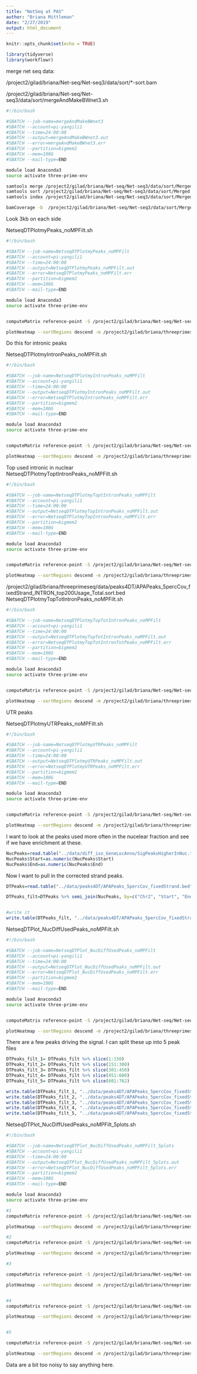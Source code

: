 ```yaml
---
title: "NetSeq at PAS"
author: "Briana Mittleman"
date: "2/27/2019"
output: html_document
---
```


```r
knitr::opts_chunk$set(echo = TRUE)
```

```r
library(tidyverse)
library(workflowr)
```


merge net seq data:  


/project2/gilad/briana/Net-seq/Net-seq3/data/sort/*-sort.bam  

/project2/gilad/briana/Net-seq/Net-seq3/data/sort/mergeAndMakeBWnet3.sh
```bash
#!/bin/bash

#SBATCH --job-name=mergeAndMakeBWnet3
#SBATCH --account=pi-yangili1
#SBATCH --time=24:00:00
#SBATCH --output=mergeAndMakeBWnet3.out
#SBATCH --error=mergeAndMakeBWnet3.err
#SBATCH --partition=bigmem2
#SBATCH --mem=100G
#SBATCH --mail-type=END

module load Anaconda3
source activate three-prime-env

samtools merge /project2/gilad/briana/Net-seq/Net-seq3/data/sort/Merged.Net3.bam /project2/gilad/briana/Net-seq/Net-seq3/data/sort/*-sort.bam  
samtools sort /project2/gilad/briana/Net-seq/Net-seq3/data/sort/Merged.Net3.bam > /project2/gilad/briana/Net-seq/Net-seq3/data/sort/Merged.Net3.sort.bam
samtools index /project2/gilad/briana/Net-seq/Net-seq3/data/sort/Merged.Net3.sort.bam

bamCoverage -b  /project2/gilad/briana/Net-seq/Net-seq3/data/sort/Merged.Net3.sort.bam -o  /project2/gilad/briana/Net-seq/Net-seq3/data/sort/Merged.Net3.sort.bw
```


Look 3kb on each side  

NetseqDTPlotmyPeaks_noMPFilt.sh

```bash
#!/bin/bash

#SBATCH --job-name=NetseqDTPlotmyPeaks_noMPFilt
#SBATCH --account=pi-yangili1
#SBATCH --time=24:00:00
#SBATCH --output=NetseqDTPlotmyPeaks_noMPFilt.out
#SBATCH --error=NetseqDTPlotmyPeaks_noMPFilt.err
#SBATCH --partition=bigmem2
#SBATCH --mem=100G
#SBATCH --mail-type=END

module load Anaconda3
source activate three-prime-env


computeMatrix reference-point -S /project2/gilad/briana/Net-seq/Net-seq3/data/sort/Merged.Net3.sort.bw -R /project2/gilad/briana/threeprimeseq/data/peaks4DT/APAPeaks_5percCov_fixedStrand.bed -b 3000 -a 3000  -out /project2/gilad/briana/threeprimeseq/data/LianoglouDeepTools/Netseq_myPeaksNompfilt.gz

plotHeatmap --sortRegions descend -m /project2/gilad/briana/threeprimeseq/data/LianoglouDeepTools/Netseq_myPeaksNompfilt.gz --refPointLabel "Called PAS" --plotTitle "Combined NetSeq at All Called PAS" --heatmapHeight 7 --colorMap YlGnBu  -out /project2/gilad/briana/threeprimeseq/data/LianoglouDeepTools/Netseq_myPeaksNompfilt.png
```


Do this for intronic peaks  

NetseqDTPlotmyIntronPeaks_noMPFilt.sh
```bash
#!/bin/bash

#SBATCH --job-name=NetseqDTPlotmyIntronPeaks_noMPFilt
#SBATCH --account=pi-yangili1
#SBATCH --time=24:00:00
#SBATCH --output=NetseqDTPlotmyIntronPeaks_noMPFilt.out
#SBATCH --error=NetseqDTPlotmyIntronPeaks_noMPFilt.err
#SBATCH --partition=bigmem2
#SBATCH --mem=100G
#SBATCH --mail-type=END

module load Anaconda3
source activate three-prime-env


computeMatrix reference-point -S /project2/gilad/briana/Net-seq/Net-seq3/data/sort/Merged.Net3.sort.bw -R /project2/gilad/briana/threeprimeseq/data/peaks4DT/APAPeaks_5percCov_fixedStrand_INTRON.bed -b 3000 -a 3000  -out /project2/gilad/briana/threeprimeseq/data/LianoglouDeepTools/Netseq_myIntronPeaksNompfilt.gz

plotHeatmap --sortRegions descend -m /project2/gilad/briana/threeprimeseq/data/LianoglouDeepTools/Netseq_myIntronPeaksNompfilt.gz --refPointLabel "Called PAS" --plotTitle "Combined NetSeq at Intronic Called PAS" --heatmapHeight 7 --colorMap YlGnBu  -out /project2/gilad/briana/threeprimeseq/data/LianoglouDeepTools/Netseq_myIntronPeaksNompfilt.png
```

Top used intronic in nuclear  
NetseqDTPlotmyToptIntronPeaks_noMPFilt.sh
```bash
#!/bin/bash

#SBATCH --job-name=NetseqDTPlotmyToptIntronPeaks_noMPFilt
#SBATCH --account=pi-yangili1
#SBATCH --time=24:00:00
#SBATCH --output=NetseqDTPlotmyTopIntronPeaks_noMPFilt.out
#SBATCH --error=NetseqDTPlotmyTopIntronPeaks_noMPFilt.err
#SBATCH --partition=bigmem2
#SBATCH --mem=100G
#SBATCH --mail-type=END

module load Anaconda3
source activate three-prime-env


computeMatrix reference-point -S /project2/gilad/briana/Net-seq/Net-seq3/data/sort/Merged.Net3.sort.bw -R /project2/gilad/briana/threeprimeseq/data/peaks4DT/APAPeaks_5percCov_fixedStrand_INTRON_top200Usage.Nuclear.sort.bed -b 3000 -a 3000  -out /project2/gilad/briana/threeprimeseq/data/LianoglouDeepTools/Netseq_myTopIntronPeaksNompfilt.gz

plotHeatmap --sortRegions descend -m /project2/gilad/briana/threeprimeseq/data/LianoglouDeepTools/Netseq_myTopIntronPeaksNompfilt.gz --refPointLabel "Called PAS" --plotTitle "Combined NetSeq at Top Nuclear Intronic Called PAS" --heatmapHeight 7 --colorMap YlGnBu  -out /project2/gilad/briana/threeprimeseq/data/LianoglouDeepTools/Netseq_myTotIntronPeaksNompfilt.png
```


/project2/gilad/briana/threeprimeseq/data/peaks4DT/APAPeaks_5percCov_fixedStrand_INTRON_top200Usage_Total.sort.bed
NetseqDTPlotmyTopTotIntronPeaks_noMPFilt.sh
```bash
#!/bin/bash

#SBATCH --job-name=NetseqDTPlotmyTopTotIntronPeaks_noMPFilt
#SBATCH --account=pi-yangili1
#SBATCH --time=24:00:00
#SBATCH --output=NetseqDTPlotmyTopTotIntronPeaks_noMPFilt.out
#SBATCH --error=NetseqDTPlotmyTopTotIntronTotPeaks_noMPFilt.err
#SBATCH --partition=bigmem2
#SBATCH --mem=100G
#SBATCH --mail-type=END

module load Anaconda3
source activate three-prime-env


computeMatrix reference-point -S /project2/gilad/briana/Net-seq/Net-seq3/data/sort/Merged.Net3.sort.bw -R /project2/gilad/briana/threeprimeseq/data/peaks4DT/APAPeaks_5percCov_fixedStrand_INTRON_top200Usage_Total.sort.bed -b 3000 -a 3000  -out /project2/gilad/briana/threeprimeseq/data/LianoglouDeepTools/Netseq_myTopTotIntronPeaksNompfilt.gz

plotHeatmap --sortRegions descend -m /project2/gilad/briana/threeprimeseq/data/LianoglouDeepTools/Netseq_myTopTotIntronPeaksNompfilt.gz --refPointLabel "Called PAS" --plotTitle "Combined NetSeq at Top Total Intronic Called PAS" --heatmapHeight 7 --colorMap YlGnBu  -out /project2/gilad/briana/threeprimeseq/data/LianoglouDeepTools/Netseq_myTopTotIntronPeaksNompfilt.png
```

UTR peaks  

NetseqDTPlotmyUTRPeaks_noMPFilt.sh
```bash
#!/bin/bash

#SBATCH --job-name=NetseqDTPlotmyUTRPeaks_noMPFilt
#SBATCH --account=pi-yangili1
#SBATCH --time=24:00:00
#SBATCH --output=NetseqDTPlotmyUTRPeaks_noMPFilt.out
#SBATCH --error=NetseqDTPlotmyUTRPeaks_noMPFilt.err
#SBATCH --partition=bigmem2
#SBATCH --mem=100G
#SBATCH --mail-type=END

module load Anaconda3
source activate three-prime-env


computeMatrix reference-point -S /project2/gilad/briana/Net-seq/Net-seq3/data/sort/Merged.Net3.sort.bw -R /project2/gilad/briana/threeprimeseq/data/mergedPeaks_noMP_GeneLoc_3UTR/Filtered_APApeaks_merged_allchrom_noMP.sort.named.noCHR_geneLocParsed_5perc_FixedStrand_3UTR.bed -b 3000 -a 3000  -out /project2/gilad/briana/threeprimeseq/data/LianoglouDeepTools/Netseq_myUTRPeaksNompfilt.gz

plotHeatmap --sortRegions descend -m /project2/gilad/briana/threeprimeseq/data/LianoglouDeepTools/Netseq_myUTRPeaksNompfilt.gz --refPointLabel "Called PAS" --plotTitle "Combined NetSeq at 3' UTR Called PAS" --heatmapHeight 7 --colorMap YlGnBu  -out /project2/gilad/briana/threeprimeseq/data/LianoglouDeepTools/Netseq_myUTRPeaksNompfilt.png
```


I want to look at the peaks used more often in the nucelear fraction and see if we have enrichment at these. 


```r
NucPeaks=read.table("../data/diff_iso_GeneLocAnno/SigPeaksHigherInNuc.txt", header=T, stringsAsFactors = F) %>% separate(intron, into=c("Chr2", "Start", "End", "gene"), sep=":")
NucPeaks$Start=as.numeric(NucPeaks$Start)
NucPeaks$End=as.numeric(NucPeaks$End)
```

Now I want to pull in the corrected strand peaks.  

```r
DTPeaks=read.table("../data/peaks4DT/APAPeaks_5percCov_fixedStrand.bed",header = F, col.names = c("Chr", "Start", "End","Name", "Score", "Strand" )) %>% mutate(Chr2=paste("chr", Chr, sep=""))

DTPeaks_filt=DTPeaks %>% semi_join(NucPeaks, by=c("Chr2", "Start", "End")) %>% select(-Chr2)


#write it  
write.table(DTPeaks_filt, "../data/peaks4DT/APAPeaks_5percCov_fixedStrand_SigUsageNuc.bed", col.names = F, row.names = F, quote=F, sep="\t")

```


NetseqDTPlot_NucDiffUsedPeaks_noMPFilt.sh
```bash
#!/bin/bash

#SBATCH --job-name=NetseqDTPlot_NucDiffUsedPeaks_noMPFilt
#SBATCH --account=pi-yangili1
#SBATCH --time=24:00:00
#SBATCH --output=NetseqDTPlot_NucDiffUsedPeaks_noMPFilt.out
#SBATCH --error=NetseqDTPlot_NucDiffUsedPeaks_noMPFilt.err
#SBATCH --partition=bigmem2
#SBATCH --mem=100G
#SBATCH --mail-type=END

module load Anaconda3
source activate three-prime-env


computeMatrix reference-point -S /project2/gilad/briana/Net-seq/Net-seq3/data/sort/Merged.Net3.sort.bw -R /project2/gilad/briana/threeprimeseq/data/peaks4DT/APAPeaks_5percCov_fixedStrand_SigUsageNuc.bed -b 3000 -a 3000  -out /project2/gilad/briana/threeprimeseq/data/LianoglouDeepTools/Netseq_NucDiffUsedPeaksNompfilt.gz

plotHeatmap --sortRegions descend -m /project2/gilad/briana/threeprimeseq/data/LianoglouDeepTools/Netseq_NucDiffUsedPeaksNompfilt.gz --refPointLabel "Called PAS" --plotTitle "Combined NetSeq at Nuclear Specific PAS" --heatmapHeight 7 --colorMap YlGnBu  --averageTypeSummaryPlot "mean" -out /project2/gilad/briana/threeprimeseq/data/LianoglouDeepTools/Netseq_NucDiffUsedPeaksNompfilt.png
```


There are a few peaks driving the signal. I can split these up into 5 peak files  

```r
DTPeaks_filt_1= DTPeaks_filt %>% slice(1:150)
DTPeaks_filt_2= DTPeaks_filt %>% slice(151:300)
DTPeaks_filt_3= DTPeaks_filt %>% slice(301:450)
DTPeaks_filt_4= DTPeaks_filt %>% slice(451:600)
DTPeaks_filt_5= DTPeaks_filt %>% slice(601:762)

write.table(DTPeaks_filt_1, "../data/peaks4DT/APAPeaks_5percCov_fixedStrand_SigUsageNuc_1.bed", col.names = F, row.names = F, quote=F, sep="\t")
write.table(DTPeaks_filt_2, "../data/peaks4DT/APAPeaks_5percCov_fixedStrand_SigUsageNuc_2.bed", col.names = F, row.names = F, quote=F, sep="\t")
write.table(DTPeaks_filt_3, "../data/peaks4DT/APAPeaks_5percCov_fixedStrand_SigUsageNuc_3.bed", col.names = F, row.names = F, quote=F, sep="\t")
write.table(DTPeaks_filt_4, "../data/peaks4DT/APAPeaks_5percCov_fixedStrand_SigUsageNuc_4.bed", col.names = F, row.names = F, quote=F, sep="\t")
write.table(DTPeaks_filt_5, "../data/peaks4DT/APAPeaks_5percCov_fixedStrand_SigUsageNuc_5.bed", col.names = F, row.names = F, quote=F, sep="\t")


```


NetseqDTPlot_NucDiffUsedPeaks_noMPFilt_5plots.sh
```bash
#!/bin/bash

#SBATCH --job-name=NetseqDTPlot_NucDiffUsedPeaks_noMPFilt_5plots
#SBATCH --account=pi-yangili1
#SBATCH --time=24:00:00
#SBATCH --output=NetseqDTPlot_NucDiffUsedPeaks_noMPFilt_5plots.out
#SBATCH --error=NetseqDTPlot_NucDiffUsedPeaks_noMPFilt_5plots.err
#SBATCH --partition=bigmem2
#SBATCH --mem=100G
#SBATCH --mail-type=END

module load Anaconda3
source activate three-prime-env

#1
computeMatrix reference-point -S /project2/gilad/briana/Net-seq/Net-seq3/data/sort/Merged.Net3.sort.bw -R /project2/gilad/briana/threeprimeseq/data/peaks4DT/APAPeaks_5percCov_fixedStrand_SigUsageNuc_1.bed  -b 3000 -a 3000  -out /project2/gilad/briana/threeprimeseq/data/LianoglouDeepTools/Netseq_NucDiffUsedPeaksNompfilt1.gz

plotHeatmap --sortRegions descend -m /project2/gilad/briana/threeprimeseq/data/LianoglouDeepTools/Netseq_NucDiffUsedPeaksNompfilt1.gz --refPointLabel "Called PAS" --plotTitle "Combined NetSeq at Nuclear Specific PAS" --heatmapHeight 7 --colorMap YlGnBu  --averageTypeSummaryPlot "mean" -out /project2/gilad/briana/threeprimeseq/data/LianoglouDeepTools/Netseq_NucDiffUsedPeaksNompfilt1.png

#2
computeMatrix reference-point -S /project2/gilad/briana/Net-seq/Net-seq3/data/sort/Merged.Net3.sort.bw -R /project2/gilad/briana/threeprimeseq/data/peaks4DT/APAPeaks_5percCov_fixedStrand_SigUsageNuc_2.bed  -b 3000 -a 3000  -out /project2/gilad/briana/threeprimeseq/data/LianoglouDeepTools/Netseq_NucDiffUsedPeaksNompfilt2.gz

plotHeatmap --sortRegions descend -m /project2/gilad/briana/threeprimeseq/data/LianoglouDeepTools/Netseq_NucDiffUsedPeaksNompfilt2.gz --refPointLabel "Called PAS" --plotTitle "Combined NetSeq at Nuclear Specific PAS" --heatmapHeight 7 --colorMap YlGnBu  --averageTypeSummaryPlot "mean" -out /project2/gilad/briana/threeprimeseq/data/LianoglouDeepTools/Netseq_NucDiffUsedPeaksNompfilt2.png

#3

computeMatrix reference-point -S /project2/gilad/briana/Net-seq/Net-seq3/data/sort/Merged.Net3.sort.bw -R /project2/gilad/briana/threeprimeseq/data/peaks4DT/APAPeaks_5percCov_fixedStrand_SigUsageNuc_3.bed  -b 3000 -a 3000  -out /project2/gilad/briana/threeprimeseq/data/LianoglouDeepTools/Netseq_NucDiffUsedPeaksNompfilt3.gz

plotHeatmap --sortRegions descend -m /project2/gilad/briana/threeprimeseq/data/LianoglouDeepTools/Netseq_NucDiffUsedPeaksNompfilt3.gz --refPointLabel "Called PAS" --plotTitle "Combined NetSeq at Nuclear Specific PAS" --heatmapHeight 7 --colorMap YlGnBu  --averageTypeSummaryPlot "mean" -out /project2/gilad/briana/threeprimeseq/data/LianoglouDeepTools/Netseq_NucDiffUsedPeaksNompfilt3.png


#4
computeMatrix reference-point -S /project2/gilad/briana/Net-seq/Net-seq3/data/sort/Merged.Net3.sort.bw -R /project2/gilad/briana/threeprimeseq/data/peaks4DT/APAPeaks_5percCov_fixedStrand_SigUsageNuc_4.bed  -b 3000 -a 3000  -out /project2/gilad/briana/threeprimeseq/data/LianoglouDeepTools/Netseq_NucDiffUsedPeaksNompfilt4.gz

plotHeatmap --sortRegions descend -m /project2/gilad/briana/threeprimeseq/data/LianoglouDeepTools/Netseq_NucDiffUsedPeaksNompfilt4.gz --refPointLabel "Called PAS" --plotTitle "Combined NetSeq at Nuclear Specific PAS" --heatmapHeight 7 --colorMap YlGnBu  --averageTypeSummaryPlot "mean" -out /project2/gilad/briana/threeprimeseq/data/LianoglouDeepTools/Netseq_NucDiffUsedPeaksNompfilt4.png


#5

computeMatrix reference-point -S /project2/gilad/briana/Net-seq/Net-seq3/data/sort/Merged.Net3.sort.bw -R /project2/gilad/briana/threeprimeseq/data/peaks4DT/APAPeaks_5percCov_fixedStrand_SigUsageNuc_5.bed  -b 3000 -a 3000  -out /project2/gilad/briana/threeprimeseq/data/LianoglouDeepTools/Netseq_NucDiffUsedPeaksNompfilt5.gz

plotHeatmap --sortRegions descend -m /project2/gilad/briana/threeprimeseq/data/LianoglouDeepTools/Netseq_NucDiffUsedPeaksNompfilt5.gz --refPointLabel "Called PAS" --plotTitle "Combined NetSeq at Nuclear Specific PAS" --heatmapHeight 7 --colorMap YlGnBu  --averageTypeSummaryPlot "mean" -out /project2/gilad/briana/threeprimeseq/data/LianoglouDeepTools/Netseq_NucDiffUsedPeaksNompfilt5.png

```



Data are a bit too noisy to say anything here.  
